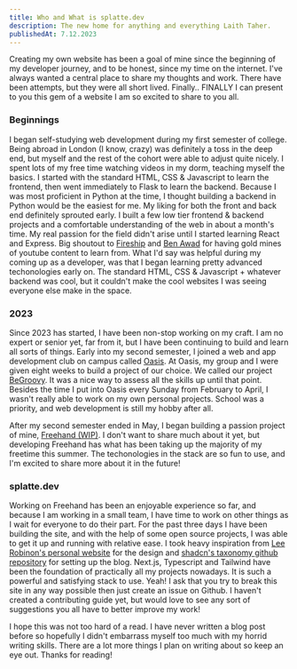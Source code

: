 ```yaml
---
title: Who and What is splatte.dev
description: The new home for anything and everything Laith Taher.
publishedAt: 7.12.2023
---
```


Creating my own website has been a goal of mine since the beginning of my developer journey, and to be honest, since my time on the internet. I've always wanted a central place to share my thoughts and work. There have been attempts, but they were all short lived. Finally.. FINALLY I can present to you this gem of a website I am so excited to share to you all.

### Beginnings

I began self-studying web development during my first semester of college. Being abroad in London (I know, crazy) was definitely a toss in the deep end, but myself and the rest of the cohort were able to adjust quite nicely. I spent lots of my free time watching videos in my dorm, teaching myself the basics. I started with the standard HTML, CSS & Javascript to learn the frontend, then went immediately to Flask to learn the backend. Because I was most proficient in Python at the time, I thought building a backend in Python would be the easiest for me. My liking for both the front and back end definitely sprouted early. I built a few low tier frontend & backend projects and a comfortable understanding of the web in about a month's time. My real passion for the field didn't arise until I started learning React and Express. Big shoutout to [Fireship](https://www.youtube.com/@Fireship) and [Ben Awad](https://www.youtube.com/@bawad) for having gold mines of youtube content to learn from. What I'd say was helpful during my coming up as a developer, was that I began learning pretty advanced techonologies early on. The standard HTML, CSS & Javascript + whatever backend was cool, but it couldn't make the cool websites I was seeing everyone else make in the space.

### 2023

Since 2023 has started, I have been non-stop working on my craft. I am no expert or senior yet, far from it, but I have been continuing to build and learn all sorts of things. Early into my second semester, I joined a web and app development club on campus called [Oasis](https://oasisneu.com/). At Oasis, my group and I were given eight weeks to build a project of our choice. We called our project [BeGroovy](https://github.com/LOTaher/BeGroovy). It was a nice way to assess all the skills up until that point. Besides the time I put into Oasis every Sunday from February to April, I wasn't really able to work on my own personal projects. School was a priority, and web development is still my hobby after all.

After my second semester ended in May, I began building a passion project of mine, [Freehand (WIP)](https://www.drawfreehand.co/). I don't want to share much about it yet, but developing Freehand has what has been taking up the majority of my freetime this summer. The techonologies in the stack are so fun to use, and I'm excited to share more about it in the future!

### splatte.dev

Working on Freehand has been an enjoyable experience so far, and because I am working in a small team, I have time to work on other things as I wait for everyone to do their part. For the past three days I have been building the site, and with the help of some open source projects, I was able to get it up and running with relative ease. I took heavy inspiration from [Lee Robinon's personal website](https://leerob.io/) for the design and [shadcn's taxonomy github repository](https://github.com/shadcn/taxonomy) for setting up the blog. Next.js, Typescript and Tailwind have been the foundation of practically all my projects nowadays. It is such a powerful and satisfying stack to use. Yeah! I ask that you try to break this site in any way possible then just create an issue on Github. I haven't created a contributing guide yet, but would love to see any sort of suggestions you all have to better improve my work!

I hope this was not too hard of a read. I have never written a blog post before so hopefully I didn't embarrass myself too much with my horrid writing skills. There are a lot more things I plan on writing about so keep an eye out. Thanks for reading!
